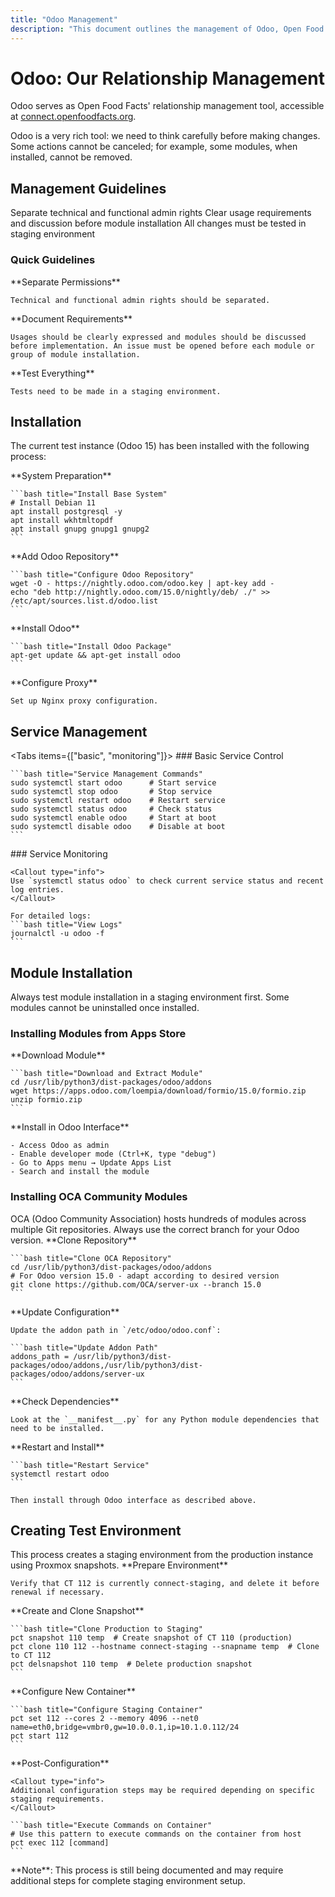 ```yaml
---
title: "Odoo Management"
description: "This document outlines the management of Odoo, Open Food Facts' relationship management tool. It covers installation, start/stop procedures, module installation, and creating test environments from production instances, emphasizing careful planning and testing."
---
```



# Odoo: Our Relationship Management

Odoo serves as Open Food Facts' relationship management tool, accessible at [connect.openfoodfacts.org](https://connect.openfoodfacts.org).

<Callout type="warning">
Odoo is a very rich tool: we need to think carefully before making changes. Some actions cannot be canceled; for example, some modules, when installed, cannot be removed.
</Callout>

## Management Guidelines

<Cards>
  <Card title="Access Control" href="#guidelines">
    Separate technical and functional admin rights
  </Card>
  <Card title="Planning Required" href="#guidelines">
    Clear usage requirements and discussion before module installation
  </Card>
  <Card title="Testing First" href="#guidelines">
    All changes must be tested in staging environment
  </Card>
</Cards>

### Quick Guidelines

<Steps>
  <Step>
    **Separate Permissions**
    
    Technical and functional admin rights should be separated.
  </Step>
  
  <Step>
    **Document Requirements**
    
    Usages should be clearly expressed and modules should be discussed before implementation. An issue must be opened before each module or group of module installation.
  </Step>
  
  <Step>
    **Test Everything**
    
    Tests need to be made in a staging environment.
  </Step>
</Steps>

## Installation

The current test instance (Odoo 15) has been installed with the following process:

<Steps>
  <Step>
    **System Preparation**
    
    ```bash title="Install Base System"
    # Install Debian 11
    apt install postgresql -y
    apt install wkhtmltopdf
    apt install gnupg gnupg1 gnupg2
    ```
  </Step>
  
  <Step>
    **Add Odoo Repository**
    
    ```bash title="Configure Odoo Repository"
    wget -O - https://nightly.odoo.com/odoo.key | apt-key add -
    echo "deb http://nightly.odoo.com/15.0/nightly/deb/ ./" >> /etc/apt/sources.list.d/odoo.list
    ```
  </Step>
  
  <Step>
    **Install Odoo**
    
    ```bash title="Install Odoo Package"
    apt-get update && apt-get install odoo
    ```
  </Step>
  
  <Step>
    **Configure Proxy**
    
    Set up Nginx proxy configuration.
  </Step>
</Steps>

## Service Management

<Tabs items={["basic", "monitoring"]}>
  <Tab value="basic">
    ### Basic Service Control
    
    ```bash title="Service Management Commands"
    sudo systemctl start odoo      # Start service
    sudo systemctl stop odoo       # Stop service
    sudo systemctl restart odoo    # Restart service
    sudo systemctl status odoo     # Check status
    sudo systemctl enable odoo     # Start at boot
    sudo systemctl disable odoo    # Disable at boot
    ```
  </Tab>
  
  <Tab value="monitoring">
    ### Service Monitoring
    
    <Callout type="info">
    Use `systemctl status odoo` to check current service status and recent log entries.
    </Callout>
    
    For detailed logs:
    ```bash title="View Logs"
    journalctl -u odoo -f
    ```
  </Tab>
</Tabs>

## Module Installation

<Callout type="warning">
Always test module installation in a staging environment first. Some modules cannot be uninstalled once installed.
</Callout>

### Installing Modules from Apps Store

<Steps>
  <Step>
    **Download Module**
    
    ```bash title="Download and Extract Module"
    cd /usr/lib/python3/dist-packages/odoo/addons
    wget https://apps.odoo.com/loempia/download/formio/15.0/formio.zip
    unzip formio.zip
    ```
  </Step>
  
  <Step>
    **Install in Odoo Interface**
    
    - Access Odoo as admin
    - Enable developer mode (Ctrl+K, type "debug")
    - Go to Apps menu → Update Apps List
    - Search and install the module
  </Step>
</Steps>

### Installing OCA Community Modules

<Callout type="info">
OCA (Odoo Community Association) hosts hundreds of modules across multiple Git repositories. Always use the correct branch for your Odoo version.
</Callout>

<Steps>
  <Step>
    **Clone Repository**
    
    ```bash title="Clone OCA Repository"
    cd /usr/lib/python3/dist-packages/odoo/addons
    # For Odoo version 15.0 - adapt according to desired version
    git clone https://github.com/OCA/server-ux --branch 15.0
    ```
  </Step>
  
  <Step>
    **Update Configuration**
    
    Update the addon path in `/etc/odoo/odoo.conf`:
    
    ```bash title="Update Addon Path"
    addons_path = /usr/lib/python3/dist-packages/odoo/addons,/usr/lib/python3/dist-packages/odoo/addons/server-ux
    ```
  </Step>
  
  <Step>
    **Check Dependencies**
    
    Look at the `__manifest__.py` for any Python module dependencies that need to be installed.
  </Step>
  
  <Step>
    **Restart and Install**
    
    ```bash title="Restart Service"
    systemctl restart odoo
    ```
    
    Then install through Odoo interface as described above.
  </Step>
</Steps>

## Creating Test Environment

<Callout type="info">
This process creates a staging environment from the production instance using Proxmox snapshots.
</Callout>

<Steps>
  <Step>
    **Prepare Environment**
    
    Verify that CT 112 is currently connect-staging, and delete it before renewal if necessary.
  </Step>
  
  <Step>
    **Create and Clone Snapshot**
    
    ```bash title="Clone Production to Staging"
    pct snapshot 110 temp  # Create snapshot of CT 110 (production)
    pct clone 110 112 --hostname connect-staging --snapname temp  # Clone to CT 112
    pct delsnapshot 110 temp  # Delete production snapshot
    ```
  </Step>
  
  <Step>
    **Configure New Container**
    
    ```bash title="Configure Staging Container"
    pct set 112 --cores 2 --memory 4096 --net0 name=eth0,bridge=vmbr0,gw=10.0.0.1,ip=10.1.0.112/24
    pct start 112
    ```
  </Step>
  
  <Step>
    **Post-Configuration**
    
    <Callout type="info">
    Additional configuration steps may be required depending on specific staging requirements.
    </Callout>
    
    ```bash title="Execute Commands on Container"
    # Use this pattern to execute commands on the container from host
    pct exec 112 [command]
    ```
  </Step>
</Steps>

<Callout type="warning">
**Note**: This process is still being documented and may require additional steps for complete staging environment setup.
</Callout>
